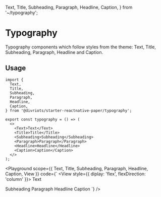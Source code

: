   Text,
  Title,
  Subheading,
  Paragraph,
  Headline,
  Caption,
} from '~/typography';


# Typography

Typography components which follow styles from the theme: Text, Title, Subheading, Paragraph, Headline and Caption.

## Usage

```tsx
import {
  Text,
  Title,
  Subheading,
  Paragraph,
  Headline,
  Caption,
} from '@divriots/starter-reactnative-paper/typography';

export const typography = () => (
  <>
    <Text>Text</Text>
    <Title>Title</Title>
    <Subheading>Subheading</Subheading>
    <Paragraph>Paragraph</Paragraph>
    <Headline>Headline</Headline>
    <Caption>Caption</Caption>
  </>
);
```

<Playground
  scope={{ Text, Title, Subheading, Paragraph, Headline, Caption, View }}
  code={`
<View style={{ diplay: 'flex', flexDirection: 'column' }}>
  <Text>Text</Text>
  <Title>Title</Title>
  <Subheading>Subheading</Subheading>
  <Paragraph>Paragraph</Paragraph>
  <Headline>Headline</Headline>
  <Caption>Caption</Caption>
</View>
`}
/>
